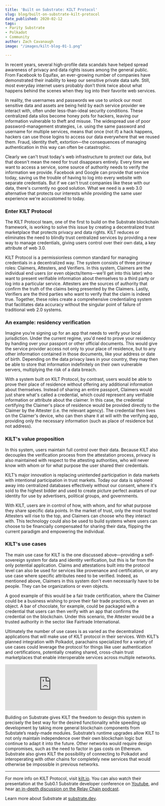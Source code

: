 ```yaml
---
title: 'Built on Substrate: KILT Protocol'
slug: blog/built-on-substrate-kilt-protocol
date_published: 2020-02-12
tags:
- Parity Substrate
- Polkadot
- Community
author: Zach Cavanaugh
image: "/images/kilt-blog-01-1.png"

---
```

In recent years, several high-profile data scandals have helped spread awareness of privacy and data rights issues among the general public. From Facebook to Equifax, an ever-growing number of companies have demonstrated their inability to keep our sensitive private data safe. Still, most everyday internet users probably don’t think twice about what happens behind the scenes when they log into their favorite web services.

In reality, the usernames and passwords we use to unlock our most sensitive data and assets are being held by each service provider we interact with, often under less-than-ideal security conditions. These centralized data silos become honey pots for hackers, leaving our information vulnerable to theft and misuse. The widespread use of poor password-management strategies, i.e. using the same password and username for multiple services, means that once (not if) a hack happens, hackers can use those logins to access our data everywhere that we reused them. Fraud, identity theft, extortion—the consequences of managing authentication in this way can often be catastrophic.

Clearly we can't trust today's web infrastructure to protect our data, but that doesn't mean the need for trust disappears entirely. Every time we want to access a service, some source of authority needs to verify the information we provide. Facebook and Google can provide that service today, saving us the trouble of having to log into every website with separate credentials. But if we can't trust companies like these with our data, there's currently no good solution. What we need is a web 3.0 alternative that protects our interests while providing the same user experience we're accustomed to today.

### Enter KILT Protocol

The KILT Protocol team, one of the first to build on the Substrate blockchain framework, is working to solve this issue by creating a decentralized trust marketplace that protects privacy and data rights. KILT reduces or eliminates the need to blindly trust centralized services by providing a new way to manage credentials, giving users control over their own data, a key attribute of web 3.0.

KILT Protocol is a permissionless common standard for managing credentials in a decentralized way. The system consists of three primary roles: Claimers, Attesters, and Verifiers. In this system, Claimers are the individual end users (or even objects/items—we'll get into this later) who want to present verifiable information about themselves to a third party or log into a particular service. Attesters are the sources of authority that confirm the truth of the claims being presented by the Claimers. Lastly, Verifiers are the third parties who want to verify that the claim is indeed true. Together, these roles create a comprehensive credentialing system that facilitates data accuracy without the singular point of failure of traditional web 2.0 systems.

### An example: residency verification

Imagine you’re signing up for an app that needs to verify your local jurisdiction. Under the current regime, you'd need to prove your residency by handing over your passport or other official documents. This would give the service provider access not only to your place of residence, but to any other information contained in those documents, like your address or date of birth. Depending on the data privacy laws in your country, they may then be able to store that information indefinitely on their own vulnerable servers, multiplying the risk of a data breach.

With a system built on KILT Protocol, by contrast, users would be able to prove their place of residence without offering any additional information about themselves. Instead of sharing an entire passport, Claimers would just share what's called a credential, which could represent any verifiable information or attribute about the claimer. In this case, the credential certifying the Claimer's place of residence would be provided directly to the Claimer by the Attester (i.e. the relevant agency). The credential then lives on the Claimer's device, who can then share it at will with the verifying app, providing only the necessary information (such as place of residence but not address).

### KILT's value proposition

In this system, users maintain full control over their data. Because KILT also decouples the verification process from the attestation process, privacy is also maintained with respect to the attesting authorities, who will never know with whom or for what purpose the user shared their credentials.

KILT’s major innovation is replacing unintended participation in data markets with intentional participation in trust markets. Today our data is siphoned away into centralized databases effectively without our consent, where it's sold to the highest bidder and used to create picture perfect avatars of our identity for use by advertisers, political groups, and governments.

With KILT, users are in control of how, with whom, and for what purpose they share specific data points. In the market of trust, only the most trusted Attesters will rise to the top, and Claimers can choose who they interact with. This technology could also be used to build systems where users can choose to be financially compensated for sharing their data, flipping the current paradigm and empowering the individual.

### KILT's use cases

The main use case for KILT is the one discussed above—providing a self-sovereign system for data and identity verification, but this is far from the only potential application. Claims and attestations built into the protocol level can also be used for services like provenance and certification, or any use case where specific attributes need to be verified. Indeed, as mentioned above, Claimers in this system don't even necessarily have to be people. They can be organizations or even objects.

A good example of this would be a fair trade certification, where the Claimer could be a business wishing to prove their fair trade practices, or even an object. A bar of chocolate, for example, could be packaged with a credential that users can then verify with an app that confirms the credential on the blockchain. Under this scenario, the Attester would be a trusted authority in the sector like Fairtrade International.

Ultimately the number of use cases is as varied as the decentralized applications that will make use of KILT protocol in their services. With KILT’s planned integration with Polkadot, parachains specialized for a variety of use cases could leverage the protocol for things like user authentication and certifications, potentially creating shared, cross-chain trust marketplaces that enable interoperable services across multiple networks.

<!--YOUTUBE SNIPPER--> <iframe className="w-full h-56 sm:h-80 md:h-96" src="https://www.youtube.com/embed/fCHsbs96lvE" frameBorder="0" allow="accelerometer; autoplay; encrypted-media; gyroscope; picture-in-picture" allowFullScreen></iframe>

Building on Substrate gives KILT the freedom to design this system in precisely the best way for the desired functionality while speeding up development by taking more general blockchain components from Substate’s ready-made modules. Substrate’s runtime upgrades allow KILT to not only maintain independence over their own blockchain logic but continue to adapt it into the future. Other networks would require design compromises, such as the need to factor in gas costs on Ethereum. Substrate also gives KILT the possibility of connecting to Polkadot and interoperating with other chains for completely new services that would otherwise be impossible in previous networks.

***

For more info on KILT Protocol, visit [kilt.io](https://kilt.io). You can also watch their presentation at the Sub0.1 Substrate developer conference on [Youtube](https://youtu.be/d0zF3ghAdVI), and hear [an in-depth discussion on the Relay Chain podcast](https://relaychain.fm/9-on-chain-trust-with-kilt-protocol).

Learn more about Substrate at [substrate.dev](https://substrate.dev/).